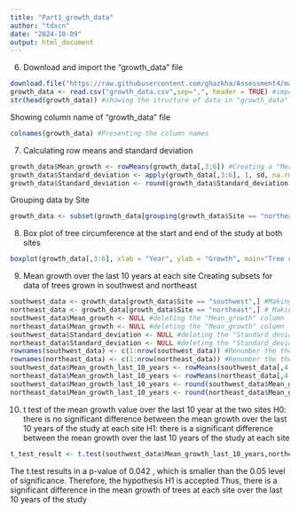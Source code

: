 ```yaml
---
title: "Part1_growth_data"
author: "tdxcn"
date: "2024-10-09"
output: html_document
---
```

6. Download and import the "growth_data" file
```r
download.file("https://raw.githubusercontent.com/ghazkha/Assessment4/main/growth_data.csv",destfile="growth_data.csv") #download the "growth_data" file from Mr.Ghazkha github
growth_data <- read.csv("growth_data.csv",sep=",", header = TRUE) #import the downloaded "growth_data" file into the local Rstudio as a csv file
str(head(growth_data)) #showing the structure of data in "growth_data"
```

Showing column name of "growth_data" file
```r
colnames(growth_data) #Presenting the column names
```
7. Calculating row means and standard deviation
```r
growth_data$Mean_growth <- rowMeans(growth_data[,3:6]) #Creating a "Mean_growth" column in "growth_data" and assigning it with mean values of columns in each row  
growth_data$Standard_deviation <- apply(growth_data[,3:6], 1, sd, na.rm = TRUE) #Creating a "Standard_deviation" column in "growth_data" and assigning it with standard deviation values of columns in each row  
growth_data$Standard_deviation <- round(growth_data$Standard_deviation, digits=2) #Rounding up the values in "Standard deviation" to 2 decimals 
```

Grouping data by Site
```r
growth_data <- subset(growth_data[grouping(growth_data$Site == "northeast"),]) #Grouping the values rows in "growth_data" into two sections, one has "southwest" Site and the other has "northeast" Site
```

8. Box plot of tree circumference at the start and end of the study at both sites
```r
boxplot(growth_data[,3:6], xlab = "Year", ylab = "Growth", main="Tree circumference at the start and end of the study", ylmit = 200) #Making a box plot of the circumference at the beginning and the end of the study at both site
```
9. Mean growth over the last 10 years at each site 
Creating subsets for data of trees grown in southwest and northeast
```r
southwest_data <- growth_data[growth_data$Site == "southwest",] #Making a subset of data of trees in the southwest site
northeast_data <- growth_data[growth_data$Site == "northeast",] # Making a subset of data of trees in the northeast site
southwest_data$Mean_growth <- NULL #deleting the "Mean_growth" column
northeast_data$Mean_growth <- NULL #deleting the "Mean_growth" column
southwest_data$Standard_deviation <- NULL #deleting the "Standard_deviation" column
northeast_data$Standard_deviation <- NULL #deleting the "Standard_deviation" column
rownames(southwest_data) <- c(1:nrow(southwest_data)) #Renumber the the row in "southwest_data" following the order from smallest to largest
rownames(northeast_data) <- c(1:nrow(northeast_data)) #Renumber the the row in "northeast_data" following the order from smallest to largest
southwest_data$Mean_growth_last_10_years <- rowMeans(southwest_data[,4:6]) #Calculating mean growth of trees in southwest site over the last years of the study 
northeast_data$Mean_growth_last_10_years <- rowMeans(northeast_data[,4:6]) #Calculating mean growth of trees in northeast site over the last years of the study
southwest_data$Mean_growth_last_10_years <- round(southwest_data$Mean_growth_last_10_years, digits = 2) #rounding up the mean values to 2 decimals 
northeast_data$Mean_growth_last_10_years <- round(northeast_data$Mean_growth_last_10_years, digits = 2) #rounding up the mean values to 2 decimals 
```

10. t test of the mean growth value over the last 10 year at the two sites
H0: there is no significant difference between the mean growth over the last 10 years of the study at each site
H1: there is a significant difference between the mean growth over the last 10 years of the study at each site 
```r
t_test_result <- t.test(southwest_data$Mean_growth_last_10_years,northeast_data$Mean_growth_last_10_years) #Performing t test on the mean growth value of two sites
```
The t.test results in a p-value of 0.042 , which is smaller than the 0.05 level of significance.
Therefore, the hypothesis H1 is accepted
Thus, there is a significant difference in the mean growth of trees at each site over the last 10 years of the study 